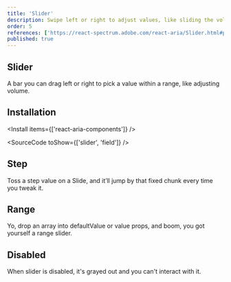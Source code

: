```yaml
---
title: 'Slider'
description: Swipe left or right to adjust values, like sliding the volume on your stereo, perfect for gradual control.
order: 5
references: ['https://react-spectrum.adobe.com/react-aria/Slider.html#props']
published: true
---
```


## Slider

A bar you can drag left or right to pick a value within a range, like adjusting volume.

<How minW72 toUse='forms/slider-demo' />

## Installation

<Install items={['react-aria-components']} />

<SourceCode toShow={['slider', 'field']} />

## Step

Toss a step value on a Slide, and it’ll jump by that fixed chunk every time you tweak it.

<How minW72 toUse='forms/slider-step-demo' />

## Range

Yo, drop an array into defaultValue or value props, and boom, you got yourself a range slider.

<How minW72 toUse='forms/slider-range-demo' />

## Disabled

When slider is disabled, it's grayed out and you can't interact with it.

<How minW72 toUse='forms/slider-disabled-demo' />
